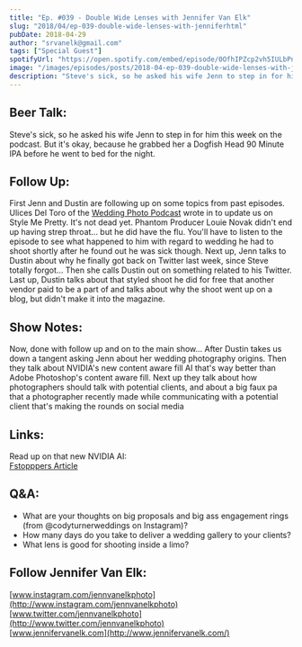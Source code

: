```yaml
---
title: "Ep. #039 - Double Wide Lenses with Jennifer Van Elk"
slug: "2018/04/ep-039-double-wide-lenses-with-jenniferhtml"
pubDate: 2018-04-29
author: "srvanelk@gmail.com"
tags: ["Special Guest"]
spotifyUrl: "https://open.spotify.com/embed/episode/0OfhIPZcp2vh5IULbPn3Qc?utm_source=generator"
image: "/images/episodes/posts/2018-04-ep-039-double-wide-lenses-with-jenniferhtml/jenn2.webp"
description: "Steve's sick, so he asked his wife Jenn to step in for him this week on the podcast. But it's okay, because he grabbed her a Dogfish Head 90 Minute IPA before he went to bed for the night. First Jenn and Dustin are following up on some topics from past episodes. Ulices Del Toro of the Wedding Photo Podcast wrote in to update us on Style Me Pretty. It's not dead yet. Phantom Producer Louie Novak didn't end up having strep throat... but he did have the flu. You'll have to listen to the episode to see what happened to him with regard to wedding he had to shoot shortly after he found out he was sick though. Next up, Jenn talks to Dustin about why he finally got back on Twitter last week, since Steve totally forgot... Then she calls Dustin out on something related to his Twitter. Last up, Dustin talks about that styled shoot he did for free that another vendor paid to be a part of and talks about why the shoot went up on a blog, but didn't make it into the magazine."
---
```


## Beer Talk:
Steve's sick, so he asked his wife Jenn to step in for him this week on the podcast. But it's okay, because he grabbed her a Dogfish Head 90 Minute IPA before he went to bed for the night. 

## Follow Up:
First Jenn and Dustin are following up on some topics from past episodes. Ulices Del Toro of the [Wedding Photo Podcast](https://itunes.apple.com/us/podcast/wedding-photo-podcast/id1332942767?mt=2) wrote in to update us on Style Me Pretty. It's not dead yet. Phantom Producer Louie Novak didn't end up having strep throat... but he did have the flu. You'll have to listen to the episode to see what happened to him with regard to wedding he had to shoot shortly after he found out he was sick though. Next up, Jenn talks to Dustin about why he finally got back on Twitter last week, since Steve totally forgot... Then she calls Dustin out on something related to his Twitter. Last up, Dustin talks about that styled shoot he did for free that another vendor paid to be a part of and talks about why the shoot went up on a blog, but didn't make it into the magazine.

## Show Notes:
Now, done with follow up and on to the main show... After Dustin takes us down a tangent asking Jenn about her wedding photography origins. Then they talk about NVIDIA's new content aware fill AI that's way better than Adobe Photoshop's content aware fill. Next up they talk about how photographers should talk with potential clients, and about a big faux pa that a photographer recently made while communicating with a potential client that's making the rounds on social media

## Links:
Read up on that new NVIDIA AI:   
[Fstopppers Article](https://fstoppers.com/news/new-ai-technology-can-learn-and-guess-how-content-aware-fill-better-ever-244850)

## Q&A:
- What are your thoughts on big proposals and big ass engagement rings (from @codyturnerweddings on Instagram)?
- How many days do you take to deliver a wedding gallery to your clients? 
- What lens is good for shooting inside a limo?

## Follow Jennifer Van Elk:
[www.instagram.com/jennvanelkphoto](http://www.instagram.com/jennvanelkphoto)  
[www.twitter.com/jennvanelkphoto](http://www.twitter.com/jennvanelkphoto)  
[www.jennifervanelk.com](http://www.jennifervanelk.com/)
